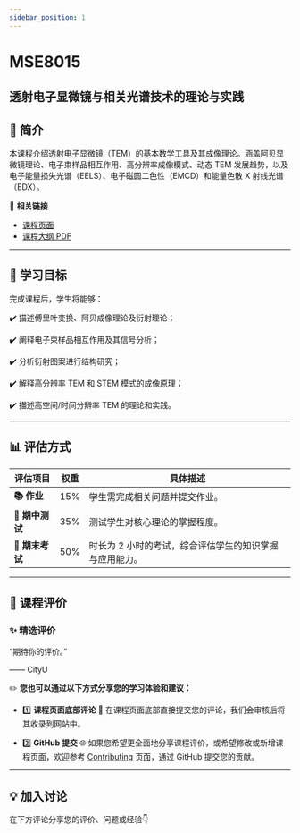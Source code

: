 ```yaml
---
sidebar_position: 1
---
```


# MSE8015
## 透射电子显微镜与相关光谱技术的理论与实践

## **📘 简介**
本课程介绍透射电子显微镜（TEM）的基本数学工具及其成像理论。涵盖阿贝显微镜理论、电子束样品相互作用、高分辨率成像模式、动态 TEM 发展趋势，以及电子能量损失光谱（EELS）、电子磁圆二色性（EMCD）和能量色散 X 射线光谱（EDX）。

🔗 **相关链接**
- [课程页面](https://www.cityu.edu.hk/catalogue/pg/202526/course/MSE8015.htm)
- [课程大纲 PDF](https://www.cityu.edu.hk/catalogue/pg/202526/course/MSE8015.pdf)

---

## **🎯 学习目标**

完成课程后，学生将能够：

✔️ 描述傅里叶变换、阿贝成像理论及衍射理论；

✔️ 阐释电子束样品相互作用及其信号分析；

✔️ 分析衍射图案进行结构研究；

✔️ 解释高分辨率 TEM 和 STEM 模式的成像原理；

✔️ 描述高空间/时间分辨率 TEM 的理论和实践。

---

## **📊 评估方式**

| **评估项目**          | **权重** | **具体描述**                                                                                       |
|----------------------|---------|---------------------------------------------------------------------------------------------------|
| **📚 作业**           | 15%     | 学生需完成相关问题并提交作业。                                                                     |
| **📖 期中测试**        | 35%     | 测试学生对核心理论的掌握程度。                                                                     |
| **📖 期末考试**        | 50%     | 时长为 2 小时的考试，综合评估学生的知识掌握与应用能力。                                            |

---

## **💬 课程评价**

### ✨ **精选评价**
<div className={commentStyles.commentBox}>
    <p className={commentStyles.commentText}>
        “期待你的评价。”
    </p>
    <p className={commentStyles.commentAuthor}>—— CityU</p>
</div>

✏️ **您也可以通过以下方式分享您的学习体验和建议：**

- 1️⃣ **课程页面底部评论**
💬 在课程页面底部直接提交您的评论，我们会审核后将其收录到网站中。

- 2️⃣ **GitHub 提交**
🌐 如果您希望更全面地分享课程评价，或希望修改或新增课程页面，欢迎参考 [Contributing](/contributing) 页面，通过 GitHub 提交您的贡献。

---

## **💡 加入讨论**

在下方评论分享您的评价、问题或经验👇
<Utterances />